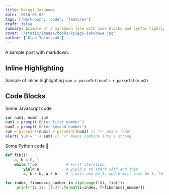 ```yaml
---
title: Księgi Jakubowe
date: '2016-03-08'
tags: ['markdown', 'code', 'features']
draft: false
summary: Example of a markdown file with code blocks and syntax highlighting
cover: '/static/images/books/księgi-jakubowe.jpg'
author: ['Olga Tokarczuk']
---
```


A sample post with markdown.

## Inline Highlighting

Sample of inline highlighting `sum = parseInt(num1) + parseInt(num2)`

## Code Blocks

Some Javascript code

```javascript
var num1, num2, sum
num1 = prompt('Enter first number')
num2 = prompt('Enter second number')
sum = parseInt(num1) + parseInt(num2) // "+" means "add"
alert('Sum = ' + sum) // "+" means combine into a string
```

Some Python code 🐍

```python
def fib():
    a, b = 0, 1
    while True:            # First iteration:
        yield a            # yield 0 to start with and then
        a, b = b, a + b    # a will now be 1, and b will also be 1, (0 + 1)

for index, fibonacci_number in zip(range(10), fib()):
     print('{i:3}: {f:3}'.format(i=index, f=fibonacci_number))
```
